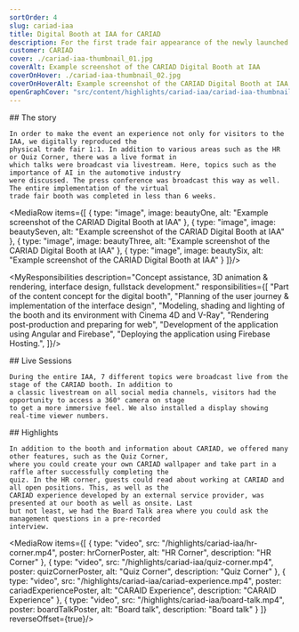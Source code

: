 ```yaml
---
sortOrder: 4
slug: cariad-iaa
title: Digital Booth at IAA for CARIAD
description: For the first trade fair appearance of the newly launched CARIAD (a software company of the Volkswagen Group founded in 2019), we developed a booth and design concept that was implemented both physically and digitally. The focus was recruiting and the initial presentation of the brand.
customer: CARIAD
cover: ./cariad-iaa-thumbnail_01.jpg
coverAlt: Example screenshot of the CARIAD Digital Booth at IAA
coverOnHover: ./cariad-iaa-thumbnail_02.jpg
coverOnHoverAlt: Example screenshot of the CARIAD Digital Booth at IAA
openGraphCover: "src/content/highlights/cariad-iaa/cariad-iaa-thumbnail_01.jpg"
---
```



<VideoPlayer client:visible src="/highlights/cariad-iaa/cariad-iaa-teaser.mp4" poster={teaserPoster}
             muted={false}
             alt="Teaser"/>

<Prose variant="highlight" additionalClasses="max-w-prose mx-auto">
    ## The story

    In order to make the event an experience not only for visitors to the IAA, we digitally reproduced the
    physical trade fair 1:1. In addition to various areas such as the HR or Quiz Corner, there was a live format in
    which talks were broadcast via livestream. Here, topics such as the importance of AI in the automotive industry
    were discussed. The press conference was broadcast this way as well. The entire implementation of the virtual
    trade fair booth was completed in less than 6 weeks.
</Prose>

<MediaRow items={[
    {
        type: "image",
        image: beautyOne,
        alt: "Example screenshot of the CARIAD Digital Booth at IAA"
    },
    {
        type: "image",
        image: beautySeven,
        alt: "Example screenshot of the CARIAD Digital Booth at IAA"
    },
    {
        type: "image",
        image: beautyThree,
        alt: "Example screenshot of the CARIAD Digital Booth at IAA"
    }, {
        type: "image",
        image: beautySix,
        alt: "Example screenshot of the CARIAD Digital Booth at IAA"
    }
]}/>

<MyResponsibilities description="Concept assistance, 3D animation & rendering, interface design, fullstack development."
                    responsibilities={[
                        "Part of the content concept for the digital booth",
                        "Planning of the user journey & implementation of the interface design",
                        "Modeling, shading and lighting of the booth and its environment with Cinema 4D and V-Ray",
                        "Rendering post-production and preparing for web",
                        "Development of the application using Angular and Firebase",
                        "Deploying the application using Firebase Hosting.",
                    ]}/>

<Prose variant="highlight" additionalClasses="max-w-prose mx-auto">
    ## Live Sessions

    During the entire IAA, 7 different topics were broadcast live from the stage of the CARIAD booth. In addition to
    a classic livestream on all social media channels, visitors had the opportunity to access a 360° camera on stage
    to get a more immersive feel. We also installed a display showing real-time viewer numbers.
</Prose>

<VideoPlayer client:visible src="/highlights/cariad-iaa/cariad-iaa-live-sessions.mp4" poster={liveSessionsPoster}
             muted={false} alt="Livestreams"/>

<Prose variant="highlight" additionalClasses="max-w-prose mx-auto">
    ## Highlights

    In addition to the booth and information about CARIAD, we offered many other features, such as the Quiz Corner,
    where you could create your own CARIAD wallpaper and take part in a raffle after successfully completing the
    quiz. In the HR corner, guests could read about working at CARIAD and all open positions. This, as well as the
    CARIAD experience developed by an external service provider, was presented at our booth as well as onsite. Last
    but not least, we had the Board Talk area where you could ask the management questions in a pre-recorded
    interview.
</Prose>

<MediaRow items={[
    {
        type: "video",
        src: "/highlights/cariad-iaa/hr-corner.mp4",
        poster: hrCornerPoster,
        alt: "HR Corner",
        description: "HR Corner"
    },
    {
        type: "video",
        src: "/highlights/cariad-iaa/quiz-corner.mp4",
        poster: quizCornerPoster,
        alt: "Quiz Corner",
        description: "Quiz Corner"
    },
    {
        type: "video",
        src: "/highlights/cariad-iaa/cariad-experience.mp4",
        poster: cariadExperiencePoster,
        alt: "CARAID Experience",
        description: "CARAID Experience"
    },
    {
        type: "video",
        src: "/highlights/cariad-iaa/board-talk.mp4",
        poster: boardTalkPoster,
        alt: "Board talk",
        description: "Board talk"
    }
]} reverseOffset={true}/>

<VideoPlayer client:visible
             src="https://res.cloudinary.com/dobsizufr/video/upload/v1674726303/mvlanga.com/cariad-iaa_run-through.mp4"
             poster={runthroughPoster} muted={false}
             alt="run through" description="Complete run through"/>